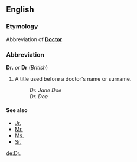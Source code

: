 ==English==
===Etymology===
Abbreviation of '''[[Doctor]]'''

===Abbreviation===
'''Dr.''' ''or'' '''Dr''' (''British'')

#A title used before a doctor's name or surname.
#:''Dr. Jane Doe''
#:''Dr. Doe''

====See also====
*[[Jr.]]
*[[Mr.]]
*[[Ms.]]
*[[Sr.]]

[[de:Dr.]]